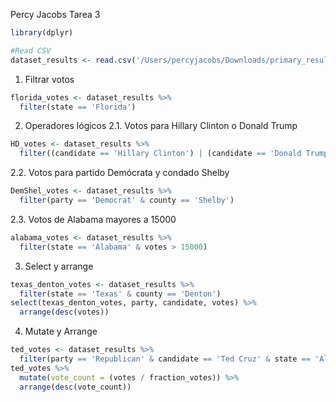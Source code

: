Percy Jacobs
Tarea 3

```r
library(dplyr)

#Read CSV
dataset_results <- read.csv('/Users/percyjacobs/Downloads/primary_results.csv')
```

1. Filtrar votos
```r
florida_votes <- dataset_results %>%
  filter(state == 'Florida')
```

2. Operadores lógicos
  2.1. Votos para Hillary Clinton o Donald Trump
```r
HD_votes <- dataset_results %>%
  filter((candidate == 'Hillary Clinton') | (candidate == 'Donald Trump'))
```
  
  2.2. Votos para partido Demócrata y condado Shelby
```r
DemShel_votes <- dataset_results %>%
  filter(party == 'Democrat' & county == 'Shelby')
```
  
  2.3. Votos de Alabama mayores a 15000
```r
alabama_votes <- dataset_results %>%
  filter(state == 'Alabama' & votes > 15000)
```

3. Select y arrange
```r
texas_denton_votes <- dataset_results %>%
  filter(state == 'Texas' & county == 'Denton')
select(texas_denton_votes, party, candidate, votes) %>%
  arrange(desc(votes)) 
```

4. Mutate y Arrange
```r
ted_votes <- dataset_results %>%
  filter(party == 'Republican' & candidate == 'Ted Cruz' & state == 'Alaska')
ted_votes %>%
  mutate(vote_count = (votes / fraction_votes)) %>%
  arrange(desc(vote_count))
```

